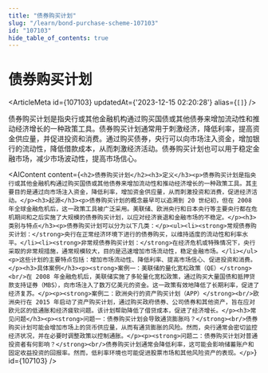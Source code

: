 ```yaml
---
title: "债券购买计划"
slug: "/learn/bond-purchase-scheme-107103"
id: "107103"
hide_table_of_contents: true
---
```



# 债券购买计划

<ArticleMeta id={107103} updatedAt={'2023-12-15 02:20:28'} alias={`[]`} />
<div className='border-solid border-b border-t-0 my-4 border-[var(--ifm-color-gray-300)]' />

债券购买计划是指央行或其他金融机构通过购买国债或其他债券来增加流动性和推动经济增长的一种政策工具。债券购买计划通常用于刺激经济，降低利率，提高资金供应量，并促进投资和消费。通过购买债券，央行可以向市场注入资金，增加银行的流动性，降低借款成本，从而刺激经济活动。债券购买计划也可以用于稳定金融市场，减少市场波动性，提高市场信心。

<AIContent content={`<h2>债券购买计划</h2><h3>定义</h3><p>债券购买计划是指央行或其他金融机构通过购买国债或其他债券来增加流动性和推动经济增长的一种政策工具。其主要目的是通过向市场注入资金，降低利率，增加资金供应量，从而刺激投资和消费，促进经济活动。</p><h3>起源</h3><p>债券购买计划的概念最早可以追溯到 20 世纪初，但在 2008 年全球金融危机后，这一政策工具被广泛采用。美联储、欧洲央行和日本央行等主要央行都在危机期间和之后实施了大规模的债券购买计划，以应对经济衰退和金融市场的不稳定。</p><h3>类别与特点</h3><p>债券购买计划可以分为以下几类：</p><ul><li><strong>常规债券购买计划：</strong>央行在正常经济环境下进行的债券购买，以维持适度的流动性和利率水平。</li><li><strong>非常规债券购买计划：</strong>在经济危机或特殊情况下，央行采取的非常规措施，通常规模较大，目的是迅速增加市场流动性，稳定金融市场。</li></ul><p>这些计划的主要特点包括：增加市场流动性、降低利率、提高市场信心、促进投资和消费。</p><h3>具体案例</h3><p><strong>案例一：美联储的量化宽松政策（QE）</strong><br/>在 2008 年金融危机后，美联储实施了多轮量化宽松政策，通过购买大量国债和抵押贷款支持证券（MBS），向市场注入了数万亿美元的资金。这一政策有效地降低了长期利率，促进了经济复苏。</p><p><strong>案例二：欧洲央行的资产购买计划（APP）</strong><br/>欧洲央行在 2015 年启动了资产购买计划，通过购买政府债券、公司债券和其他资产，旨在应对欧元区的低通胀和经济疲软问题。该计划帮助降低了借贷成本，促进了经济增长。</p><h3>常见问题</h3><p><strong>问题一：债券购买计划会导致通货膨胀吗？</strong><br/>债券购买计划可能会增加市场上的货币供应量，从而有通货膨胀的风险。然而，央行通常会密切监控经济状况，并在必要时调整政策以控制通胀。</p><p><strong>问题二：债券购买计划对普通投资者有何影响？</strong><br/>债券购买计划通常会降低利率，这可能会影响储蓄账户和固定收益投资的回报率。然而，低利率环境也可能促进股票市场和其他风险资产的表现。</p>`} id={107103} />
